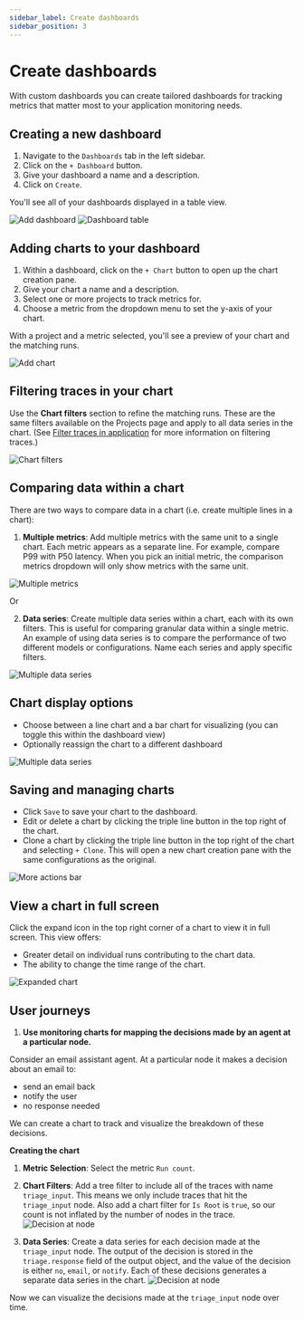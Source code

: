 ```yaml
---
sidebar_label: Create dashboards
sidebar_position: 3
---
```


# Create dashboards

With custom dashboards you can create tailored dashboards for tracking metrics that matter most to your application monitoring needs.

## Creating a new dashboard

1. Navigate to the `Dashboards` tab in the left sidebar.
2. Click on the `+ Dashboard` button.
3. Give your dashboard a name and a description.
4. Click on `Create`.

You'll see all of your dashboards displayed in a table view.

![Add dashboard](../static/add_dashboard.png)
![Dashboard table](../static/dashboard_table.png)

## Adding charts to your dashboard

1. Within a dashboard, click on the `+ Chart` button to open up the chart creation pane.
2. Give your chart a name and a description.
3. Select one or more projects to track metrics for.
4. Choose a metric from the dropdown menu to set the y-axis of your chart.

With a project and a metric selected, you'll see a preview of your chart and the matching runs.

![Add chart](../static/add_chart.png)

## Filtering traces in your chart

Use the **Chart filters** section to refine the matching runs. These are the same filters available on the Projects page and apply to all data series in the chart. (See [Filter traces in application](./filter_traces_in_application) for more information on filtering traces.)

![Chart filters](../static/chart_filters.png)

## Comparing data within a chart

There are two ways to compare data in a chart (i.e. create multiple lines in a chart):

1. **Multiple metrics**: Add multiple metrics with the same unit to a single chart. Each metric appears as a separate line. For example, compare P99 with P50 latency.
   When you pick an initial metric, the comparison metrics dropdown will only show metrics with the same unit.

![Multiple metrics](../static/compare_metrics.png)

Or

2. **Data series**: Create multiple data series within a chart, each with its own filters. This is useful for comparing granular data within a single metric.
   An example of using data series is to compare the performance of two different models or configurations. Name each series and apply specific filters.

![Multiple data series](../static/multiple_data_series.png)

## Chart display options

- Choose between a line chart and a bar chart for visualizing (you can toggle this within the dashboard view)
- Optionally reassign the chart to a different dashboard

![Multiple data series](../static/bar_chart.png)

## Saving and managing charts

- Click `Save` to save your chart to the dashboard.
- Edit or delete a chart by clicking the triple line button in the top right of the chart.
- Clone a chart by clicking the triple line button in the top right of the chart and selecting `+ Clone`. This will open a new chart creation pane with the same configurations as the original.

![More actions bar](../static/more_actions_bar.png)

## View a chart in full screen

Click the expand icon in the top right corner of a chart to view it in full screen. This view offers:

- Greater detail on individual runs contributing to the chart data.
- The ability to change the time range of the chart.

![Expanded chart](../static/expanded_chart.png)

## User journeys

1. **Use monitoring charts for mapping the decisions made by an agent at a particular node.**

Consider an email assistant agent. At a particular node it makes a decision about an email to:

- send an email back
- notify the user
- no response needed

We can create a chart to track and visualize the breakdown of these decisions.

**Creating the chart**

1. **Metric Selection**: Select the metric `Run count`.
2. **Chart Filters**: Add a tree filter to include all of the traces with name `triage_input`. This means we only include traces that hit the `triage_input` node. Also add a chart filter for `Is Root` is `true`, so our count is not inflated by the number of nodes in the trace.
   ![Decision at node](../static/chart_filters_for_node_decision.png)

3. **Data Series**: Create a data series for each decision made at the `triage_input` node. The output of the decision is stored in the `triage.response` field of the output object,
   and the value of the decision is either `no`, `email`, or `notify`. Each of these decisions generates a separate data series in the chart.
   ![Decision at node](../static/decision_at_node.png)

Now we can visualize the decisions made at the `triage_input` node over time.
